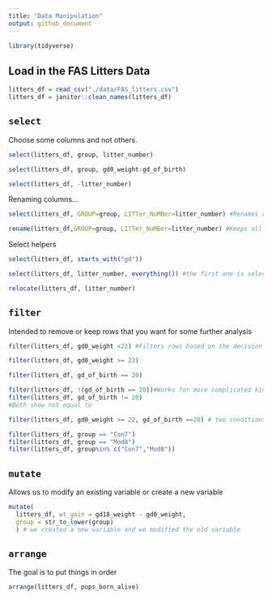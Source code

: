 ```yaml
---
title: "Data Manipulation"
output: github_document
---
```



```r
library(tidyverse)
```

## Load in the FAS Litters Data
```r
litters_df = read_csv("./data/FAS_litters.csv")
litters_df = janitor::clean_names(litters_df)
```

## `select`
Choose some columns and not others.
```r
select(litters_df, group, litter_number)
```

```r
select(litters_df, group, gd0_weight:gd_of_birth)
```

```r
select(litters_df, -litter_number)
```

Renaming columns...
```r
select(litters_df, GROUP=group, LITTer_NuMBer=litter_number) #Renames columns and only shows those
```

```r
rename(litters_df,GROUP=group, LITTer_NuMBer=litter_number) #Keeps all columns but just renames specific ones
```

Select helpers
```r
select(litters_df, starts_with("gd"))
```


```r
select(litters_df, litter_number, everything()) #the first one is selected and then they list everything else after so it helps with re-ordering.
```


```r
relocate(litters_df, litter_number)
```

## `filter`
Intended to remove or keep rows that you want for some further analysis

```r
filter(litters_df, gd0_weight <22) #Filters rows based on the decision
```


```r
filter(litters_df, gd0_weight >= 22) 
```

```r
filter(litters_df, gd_of_birth == 20) 
```

```r
filter(litters_df, !(gd_of_birth == 20))#Works for more complicated kinds of things
filter(litters_df, gd_of_birth != 20) 
#Both show not equal to
```


```r
filter(litters_df, gd0_weight >= 22, gd_of_birth ==20) # two conditions
```

```r
filter(litters_df, group == "Con7")
filter(litters_df, group == "Mod8")
filter(litters_df, group%in% c("Con7","Mod8"))
```


## `mutate`
Allows us to modify an existing variable or create a new variable
```r
mutate(
  litters_df, wt_gain = gd18_weight - gd0_weight,
  group = str_to_lower(group)
  ) # we created a new variable and we modified the old variable
```


## `arrange`

The goal is to put things in order

```r
arrange(litters_df, pups_born_alive)
```
















